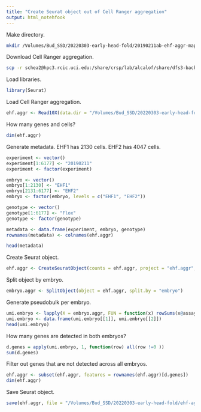 ```yaml
---
title: "Create Seurat object out of Cell Ranger aggregation"
output: html_notehfook
---
```


Make directory.
```bash
mkdir /Volumes/Bud_SSD/20220303-early-head-fold/20190211ab-ehf-aggr-mapped
```

Download Cell Ranger aggregation.
```bash
scp -r schea2@hpc3.rcic.uci.edu:/share/crsp/lab/alcalof/share/dfs3-backup/lander-calof/incoming/aggregated/20190211ab-ehf-aggr-mapped/outs/filtered_feature_bc_matrix/*.gz /Volumes/Bud_SSD/20220303-early-head-fold/20190211ab-ehf-aggr-mapped
```

Load libraries.
```r
library(Seurat)
```

Load Cell Ranger aggregation.
```r
ehf.aggr <- Read10X(data.dir = "/Volumes/Bud_SSD/20220303-early-head-fold/20190211ab-ehf-aggr-mapped")
```

How many genes and cells?
```r
dim(ehf.aggr)
```

Generate metadata. EHF1 has 2130 cells. EHF2 has 4047 cells. 
```r
experiment <- vector()
experiment[1:6177] <- "20190211"
experiment <- factor(experiment)

embryo <- vector()
embryo[1:2130] <- "EHF1"
embryo[2131:6177] <- "EHF2"
embryo <- factor(embryo, levels = c("EHF1", "EHF2"))

genotype <- vector()
genotype[1:6177] <- "Flox"
genotype <- factor(genotype)

metadata <- data.frame(experiment, embryo, genotype)
rownames(metadata) <- colnames(ehf.aggr)

head(metadata)
```

Create Seurat object.
```r
ehf.aggr <- CreateSeuratObject(counts = ehf.aggr, project = "ehf.aggr", min.cells = 0, min.features = 0, meta.data = metadata)
```

Split object by embryo.
```r
embryo.aggr <- SplitObject(object = ehf.aggr, split.by = "embryo")
```

Generate pseudobulk per embryo.
```r
umi.embryo <- lapply(X = embryo.aggr, FUN = function(x) rowSums(x@assays$RNA@counts))
umi.embryo <- data.frame(umi.embryo[[1]], umi.embryo[[2]])
head(umi.embryo)
```

How many genes are detected in both embryos?
```r
d.genes = apply(umi.embryo, 1, function(row) all(row !=0 ))
sum(d.genes)
```


Filter out genes that are not detected across all embryos.
```r
ehf.aggr <- subset(ehf.aggr, features = rownames(ehf.aggr)[d.genes])
dim(ehf.aggr)
```

Save Seurat object.
```r
save(ehf.aggr, file = "/Volumes/Bud_SSD/20220303-early-head-fold/ehf-aggr-seurat.Robj")
```

